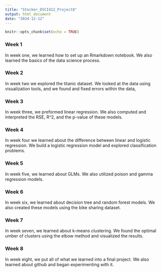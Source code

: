---
title: "Stocker_DSCI412_Project8"
output: html_document
date: "2024-12-12"
---

```{r setup, include=FALSE}
knitr::opts_chunk$set(echo = TRUE)
```

### Week 1

In week one, we learned how to set up an Rmarkdown notebook. We also learned the basics of the data science process.

### Week 2

In week two we explored the titanic dataset. We looked at the data using visualization tools, and we found and fixed errors within the data,

### Week 3

In week three, we preformed linear regression. We also computed and interpreted the RSE, R\^2, and the p-value of these models.

### Week 4

In week four we learned about the difference between linear and logistic regression. We build a logistic regression model and explored classification problems.

### Week 5

In week five, we learned about GLMs. We also utilized poison and gamma regression models.

### Week 6

In week six, we learned about decision tree and random forest models. We also created these models using the bike sharing dataset.

### Week 7

In week seven, we learned about k-means clustering. We found the optimal umber of clusters using the elbow method and visualized the results.

### Week 8

In week eight, we put all of what we learned into a final project. We also learned about github and began experimenting with it.
